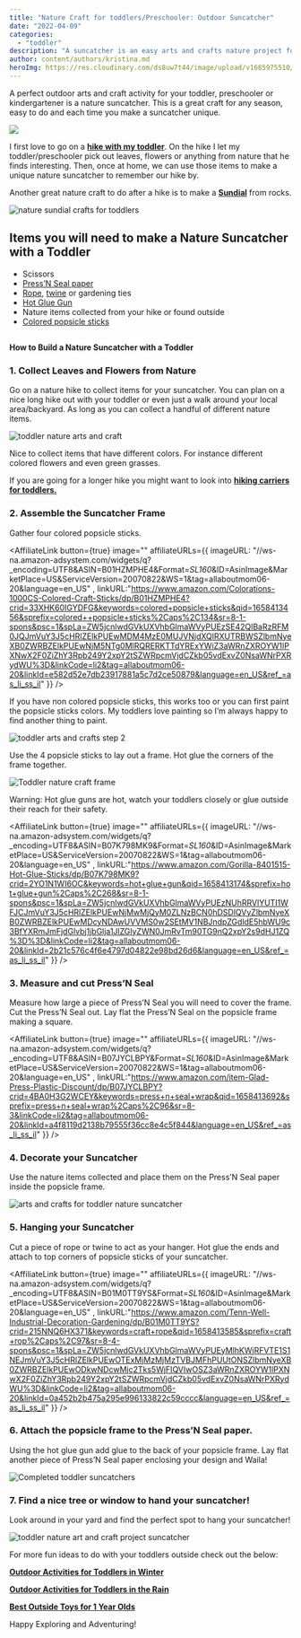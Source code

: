 ```yaml
---
title: "Nature Craft for toddlers/Preschooler: Outdoor Suncatcher"
date: "2022-04-09"
categories: 
  - "toddler"
description: "A suncatcher is an easy arts and crafts nature project for toddlers. It can remind them of a favorite hike or their favorite season!"
author: content/authors/kristina.md
heroImg: https://res.cloudinary.com/ds8uw7t44/image/upload/v1685975510/nature-craft-for-toddler.jpg
---
```


A perfect outdoor arts and craft activity for your toddler, preschooler or kindergartener is a nature suncatcher. This is a great craft for any season, easy to do and each time you make a suncatcher unique.

![](https://res.cloudinary.com/ds8uw7t44/image/upload/v1685975510/nature-craft-for-toddler.jpg)

I first love to go on a **[hike with my toddler](/equipment-needed-to-hike-with-your-toddler)**. On the hike I let my toddler/preschooler pick out leaves, flowers or anything from nature that he finds interesting. Then, once at home, we can use those items to make a unique nature suncatcher to remember our hike by.

Another great nature craft to do after a hike is to make a **[Sundial](/nature-craft-for-toddlers-preschooler-sundial)** from rocks.

![nature sundial crafts for toddlers](https://res.cloudinary.com/ds8uw7t44/image/upload/v1685975509/toddler-nature-crafts-sundial-6.jpg)

## Items you will need to make a Nature Suncatcher with a Toddler

- Scissors
- [Press’N Seal paper](https://www.amazon.com/item-Glad-Press-Plastic-Discount/dp/B07JYCLBPY?crid=4BA0H3G2WCEY&keywords=press+n+seal+wrap&qid=1658413692&sprefix=press+n+seal+wrap%2Caps%2C96&sr=8-3&linkCode=ll1&tag=allaboutmom06-20&linkId=f5c57316e771ea5b83910b0f581adf97&language=en_US&ref_=as_li_ss_tl)
- [Rope](https://www.amazon.com/Tenn-Well-Industrial-Decoration-Gardening/dp/B01M0TT9YS?crid=215NNQ6HX371&keywords=craft+rope&qid=1658413585&sprefix=craft+rop%2Caps%2C97&sr=8-4-spons&psc=1&spLa=ZW5jcnlwdGVkUXVhbGlmaWVyPUEyMlhKWjRFVTE1S1NEJmVuY3J5cHRlZElkPUEwOTExMjMzMjMzTVBJMFhPUUtONSZlbmNyeXB0ZWRBZElkPUEwODkwNDcwMjc2Tks5WjFIQVIwOSZ3aWRnZXROYW1lPXNwX2F0ZiZhY3Rpb249Y2xpY2tSZWRpcmVjdCZkb05vdExvZ0NsaWNrPXRydWU%3D&linkCode=ll1&tag=allaboutmom06-20&linkId=7b1b0b6cb85bef793f2c90cfb826d31f&language=en_US&ref_=as_li_ss_tl), [twine](https://www.amazon.com/Tenn-Well-Industrial-Decoration-Gardening/dp/B01M0TT9YS?crid=215NNQ6HX371&keywords=craft+rope&qid=1658413585&sprefix=craft+rop%2Caps%2C97&sr=8-4-spons&psc=1&spLa=ZW5jcnlwdGVkUXVhbGlmaWVyPUEyMlhKWjRFVTE1S1NEJmVuY3J5cHRlZElkPUEwOTExMjMzMjMzTVBJMFhPUUtONSZlbmNyeXB0ZWRBZElkPUEwODkwNDcwMjc2Tks5WjFIQVIwOSZ3aWRnZXROYW1lPXNwX2F0ZiZhY3Rpb249Y2xpY2tSZWRpcmVjdCZkb05vdExvZ0NsaWNrPXRydWU%3D&linkCode=ll1&tag=allaboutmom06-20&linkId=7b1b0b6cb85bef793f2c90cfb826d31f&language=en_US&ref_=as_li_ss_tl) or gardening ties
- [Hot Glue Gun](https://www.amazon.com/Gorilla-8401515-Hot-Glue-Sticks/dp/B07K798MK9?crid=2YO1N1WI6OC&keywords=hot+glue+gun&qid=1658413174&sprefix=hot+glue+gun%2Caps%2C268&sr=8-1-spons&psc=1&spLa=ZW5jcnlwdGVkUXVhbGlmaWVyPUEzNUhRRVlYUTI1WFJCJmVuY3J5cHRlZElkPUEwNjMwMjQyM0ZLNzBCN0hDSDlQVyZlbmNyeXB0ZWRBZElkPUEwMDcyNDAwUVVMS0w2SEtMV1NBJndpZGdldE5hbWU9c3BfYXRmJmFjdGlvbj1jbGlja1JlZGlyZWN0JmRvTm90TG9nQ2xpY2s9dHJ1ZQ%3D%3D&linkCode=ll1&tag=allaboutmom06-20&linkId=7ebbd1171e333ab42d6a75ee5b7f85ab&language=en_US&ref_=as_li_ss_tl)
- Nature items collected from your hike or found outside
- [Colored popsicle sticks](https://www.amazon.com/Colorations-1000CS-Colored-Craft-Sticks/dp/B01HZMPHE4?crid=33XHK60IGYDFG&keywords=colored+popsicle+sticks&qid=1658413456&sprefix=colored++popsicle+sticks%2Caps%2C134&sr=8-1-spons&psc=1&spLa=ZW5jcnlwdGVkUXVhbGlmaWVyPUEzSE42QlBaRzRFM0JQJmVuY3J5cHRlZElkPUEwMDM4MzE0MUJVNjdXQlRXUTRBWSZlbmNyeXB0ZWRBZElkPUEwNjM5NTg0MlRQRERKTTdYRExYWiZ3aWRnZXROYW1lPXNwX2F0ZiZhY3Rpb249Y2xpY2tSZWRpcmVjdCZkb05vdExvZ0NsaWNrPXRydWU%3D&linkCode=ll1&tag=allaboutmom06-20&linkId=962df14402cc1982f9a889187bb9e27c&language=en_US&ref_=as_li_ss_tl)

##   
**How to Build a Nature Suncatcher with a Toddler**

### 1\. Collect Leaves and Flowers from Nature

Go on a nature hike to collect items for your suncatcher. You can plan on a nice long hike out with your toddler or even just a walk around your local area/backyard. As long as you can collect a handful of different nature items. 

![toddler nature arts and craft](https://res.cloudinary.com/ds8uw7t44/image/upload/v1685975511/toddler-nature-craft-step-1.jpg "My 3.5 year old collection of flowers and grasses")

Nice to collect items that have different colors. For instance different colored flowers and even green grasses.

If you are going for a longer hike you might want to look into **[hiking carriers for toddlers.](/best-back-carrier-for-toddler-while-hiking)**

### 2\. Assemble the Suncatcher Frame

Gather four colored popsicle sticks.

<AffiliateLink button={true} image="" affiliateURLs={{ imageURL: "//ws-na.amazon-adsystem.com/widgets/q?_encoding=UTF8&ASIN=B01HZMPHE4&Format=_SL160_&ID=AsinImage&MarketPlace=US&ServiceVersion=20070822&WS=1&tag=allaboutmom06-20&language=en_US" , linkURL:"https://www.amazon.com/Colorations-1000CS-Colored-Craft-Sticks/dp/B01HZMPHE4?crid=33XHK60IGYDFG&keywords=colored+popsicle+sticks&qid=1658413456&sprefix=colored++popsicle+sticks%2Caps%2C134&sr=8-1-spons&psc=1&spLa=ZW5jcnlwdGVkUXVhbGlmaWVyPUEzSE42QlBaRzRFM0JQJmVuY3J5cHRlZElkPUEwMDM4MzE0MUJVNjdXQlRXUTRBWSZlbmNyeXB0ZWRBZElkPUEwNjM5NTg0MlRQRERKTTdYRExYWiZ3aWRnZXROYW1lPXNwX2F0ZiZhY3Rpb249Y2xpY2tSZWRpcmVjdCZkb05vdExvZ0NsaWNrPXRydWU%3D&linkCode=li2&tag=allaboutmom06-20&linkId=e582d52e7db23917881a5c7d2ce50879&language=en_US&ref_=as_li_ss_il" }} />

If you have non colored popsicle sticks, this works too or you can first paint the popsicle sticks colors. My toddlers love painting so I’m always happy to find another thing to paint.

![toddler arts and crafts step 2](https://res.cloudinary.com/ds8uw7t44/image/upload/v1685975511/nature-arts-and-craft-suncatcher-step-2.jpg)

Use the 4 popsicle sticks to lay out a frame. Hot glue the corners of the frame together. 

![Toddler nature craft frame](https://res.cloudinary.com/ds8uw7t44/image/upload/v1685975512/toddler-nature-crafts.jpg "My 2 year old enjoyed selecting his colors for his frame")

Warning: Hot glue guns are hot, watch your toddlers closely or glue outside their reach for their safety.

<AffiliateLink button={true} image="" affiliateURLs={{ imageURL: "//ws-na.amazon-adsystem.com/widgets/q?_encoding=UTF8&ASIN=B07K798MK9&Format=_SL160_&ID=AsinImage&MarketPlace=US&ServiceVersion=20070822&WS=1&tag=allaboutmom06-20&language=en_US" , linkURL:"https://www.amazon.com/Gorilla-8401515-Hot-Glue-Sticks/dp/B07K798MK9?crid=2YO1N1WI6OC&keywords=hot+glue+gun&qid=1658413174&sprefix=hot+glue+gun%2Caps%2C268&sr=8-1-spons&psc=1&spLa=ZW5jcnlwdGVkUXVhbGlmaWVyPUEzNUhRRVlYUTI1WFJCJmVuY3J5cHRlZElkPUEwNjMwMjQyM0ZLNzBCN0hDSDlQVyZlbmNyeXB0ZWRBZElkPUEwMDcyNDAwUVVMS0w2SEtMV1NBJndpZGdldE5hbWU9c3BfYXRmJmFjdGlvbj1jbGlja1JlZGlyZWN0JmRvTm90TG9nQ2xpY2s9dHJ1ZQ%3D%3D&linkCode=li2&tag=allaboutmom06-20&linkId=2b21c576c4f6e4797d04822e98bd26d6&language=en_US&ref_=as_li_ss_il" }} />

### 3\. Measure and cut Press’N Seal

Measure how large a piece of Press’N Seal you will need to cover the frame. Cut the Press’N Seal out. Lay flat the Press’N Seal on the popsicle frame making a square.

<AffiliateLink button={true} image="" affiliateURLs={{ imageURL: "//ws-na.amazon-adsystem.com/widgets/q?_encoding=UTF8&ASIN=B07JYCLBPY&Format=_SL160_&ID=AsinImage&MarketPlace=US&ServiceVersion=20070822&WS=1&tag=allaboutmom06-20&language=en_US" , linkURL:"https://www.amazon.com/item-Glad-Press-Plastic-Discount/dp/B07JYCLBPY?crid=4BA0H3G2WCEY&keywords=press+n+seal+wrap&qid=1658413692&sprefix=press+n+seal+wrap%2Caps%2C96&sr=8-3&linkCode=li2&tag=allaboutmom06-20&linkId=a4f8119d2138b79555f36cc8e4c5f844&language=en_US&ref_=as_li_ss_il" }} />

### 4\. Decorate your Suncatcher

Use the nature items collected and place them on the Press’N Seal paper inside the popsicle frame. 

![arts and crafts for toddler nature suncatcher](https://res.cloudinary.com/ds8uw7t44/image/upload/v1685975512/toddler-arts-and-crafts-suncatcher-decorating.jpg "My 2 and 3.5 year old decorating their suncatchers")

### 5\. Hanging your Suncatcher

Cut a piece of rope or twine to act as your hanger. Hot glue the ends and attach to top corners of popsicle sticks of your suncatcher. 

<AffiliateLink button={true} image="" affiliateURLs={{ imageURL: "//ws-na.amazon-adsystem.com/widgets/q?_encoding=UTF8&ASIN=B01M0TT9YS&Format=_SL160_&ID=AsinImage&MarketPlace=US&ServiceVersion=20070822&WS=1&tag=allaboutmom06-20&language=en_US" , linkURL:"https://www.amazon.com/Tenn-Well-Industrial-Decoration-Gardening/dp/B01M0TT9YS?crid=215NNQ6HX371&keywords=craft+rope&qid=1658413585&sprefix=craft+rop%2Caps%2C97&sr=8-4-spons&psc=1&spLa=ZW5jcnlwdGVkUXVhbGlmaWVyPUEyMlhKWjRFVTE1S1NEJmVuY3J5cHRlZElkPUEwOTExMjMzMjMzTVBJMFhPUUtONSZlbmNyeXB0ZWRBZElkPUEwODkwNDcwMjc2Tks5WjFIQVIwOSZ3aWRnZXROYW1lPXNwX2F0ZiZhY3Rpb249Y2xpY2tSZWRpcmVjdCZkb05vdExvZ0NsaWNrPXRydWU%3D&linkCode=li2&tag=allaboutmom06-20&linkId=0a452b2b475a295e996133822c59cccc&language=en_US&ref_=as_li_ss_il" }} />

### 6\. Attach the popsicle frame to the Press’N Seal paper.

Using the hot glue gun add glue to the back of your popsicle frame. Lay flat another piece of Press’N Seal paper enclosing your design and Waila! 

![Completed toddler suncatchers](https://res.cloudinary.com/ds8uw7t44/image/upload/v1685975512/toddler-nature-craft-suncatchers-complete.jpg)

### 7\. Find a nice tree or window to hand your suncatcher!

Look around in your yard and find the perfect spot to hang your suncatcher!

![toddler nature art and craft project suncatcher](https://res.cloudinary.com/ds8uw7t44/image/upload/v1685975281/nature-suncatcher-toddler-project-done.jpg "Completed suncatchers hung from our magnolia bush")

For more fun ideas to do with your toddlers outside check out the below:

**[Outdoor Activities for Toddlers in Winter](/25-great-outdoor-winter-activities-for-toddlers)**

**[Outdoor Activities for Toddlers in the Rain](/25-outdoor-rainy-day-activities-for-toddlers-and-outdoor-toys)**

**[Best Outside Toys for 1 Year Olds](/10-best-outdoor-toys-for-a-1-year-old)**

Happy Exploring and Adventuring!
